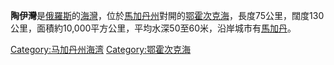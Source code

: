 '''陶伊灣'''是[[俄羅斯|俄羅斯]]的[[海灣|海灣]]，位於[[馬加丹州|馬加丹州]]對開的[[鄂霍次克海|鄂霍次克海]]，長度75公里，闊度130公里，面積約10,000平方公里，平均水深50至60米，沿岸城市有[[馬加丹|馬加丹]]。

{{coord|59|18|N|150|24|E|display=title|type:waterbody}}
{{Russia-geo-stub}}
[[Category:马加丹州海湾|Category:马加丹州海湾]]
[[Category:鄂霍次克海|Category:鄂霍次克海]]